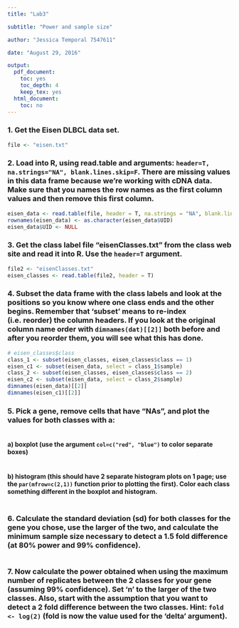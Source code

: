 ```yaml
---
title: "Lab3"

subtitle: "Power and sample size"

author: "Jessica Temporal 7547611"

date: "August 29, 2016"

output:
  pdf_document:
    toc: yes
    toc_depth: 4
    keep_tex: yes
  html_document:
    toc: no
---
```

\newpage

### 1. Get the Eisen DLBCL data set.
```r
file <- "eisen.txt"
```

### 2. Load into R, using read.table and arguments: `header=T, na.strings="NA", blank.lines.skip=F`. There are missing values in this data frame because we’re working with cDNA data. Make sure that you names the row names as the first column values and then remove this first column.
```r
eisen_data <- read.table(file, header = T, na.strings = "NA", blank.lines.skip = F)
rownames(eisen_data) <- as.character(eisen_data$UID)
eisen_data$UID <- NULL
```

### 3. Get the class label file "eisenClasses.txt" from the class web site and read it into R. Use the `header=T` argument.
```r
file2 <- "eisenClasses.txt"
eisen_classes <- read.table(file2, header = T)
```

### 4. Subset the data frame with the class labels and look at the positions so you know where one class ends and the other begins. Remember that ‘subset’ means to re-index (i.e. reorder) the column headers. If you look at the original column name order with `dimnames(dat)[[2]]` both before and after you reorder them, you will see what this has done.
```r
# eisen_classes$class
class_1 <- subset(eisen_classes, eisen_classes$class == 1)
eisen_c1 <- subset(eisen_data, select = class_1$sample)
class_2 <- subset(eisen_classes, eisen_classes$class == 2)
eisen_c2 <- subset(eisen_data, select = class_2$sample)
dimnames(eisen_data)[[2]]
dimnames(eisen_c1)[[2]]
```

### 5. Pick a gene, remove cells that have "NAs", and plot the values for both classes with a:
```r

```

#### a) boxplot (use the argument `col=c("red", "blue")` to color separate boxes)
```r

```

#### b) histogram (this should have 2 separate histogram plots on 1 page; use the `par(mfrow=c(2,1))` function prior to plotting the first). Color each class something different in the boxplot and histogram.
```r

```

### 6. Calculate the standard deviation (sd) for both classes for the gene you chose, use the larger of the two, and calculate the minimum sample size necessary to detect a 1.5 fold difference (at 80% power and 99% confidence).
```r

```

### 7. Now calculate the power obtained when using the maximum number of replicates between the 2 classes for your gene (assuming 99% confidence). Set 'n' to the larger of the two classes. Also, start with the assumption that you want to detect a 2 fold difference between the two classes. Hint: `fold <- log(2)` (fold is now the value used for the 'delta' argument).
```r

```